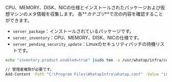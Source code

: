 CPU、MEMORY、DISK、NICの仕様とインストールされたパッケージおよび仮想マシンのメタ情報を収集します。
各**_カテゴリ_**で次の内容を確認することができます。

-   `server_package`：インストールされているパッケージです。
-   `server_inventory`：CPU、MEMORY、DISK、NICの仕様です。
-   `server_pending_security_update`：Linuxのセキュリティパッチの待機リストです。

<Tabs>
<TabItem value="lxs" label="Linux Shell">

```bash title=SH
echo "inventory.product.enabled=true" |sudo tee -a /usr/whatap/infra/conf/whatap.conf
```

</TabItem>
<TabItem value="wps" label="Windows Powershell">

```bash title=SH
// 管理者権限が必要です。
Add-Content -Path "C:\Program Files\WhatapInfra\whatap.conf" -Value "inventory.product.enabled=true"
```

</TabItem>
</Tabs>
